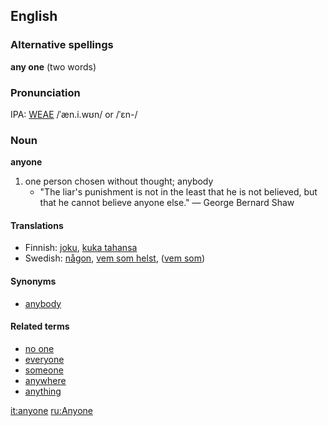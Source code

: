 ==English==
===Alternative spellings===
'''any one''' (two words)

===Pronunciation===
IPA: [[WEAE]] /ˈæn.i.wʊn/ or /ˈɛn-/

===Noun===
'''anyone'''
#one person chosen without thought; anybody
#*"The liar's punishment is not in the least that he is not believed, but that he cannot believe anyone else." &mdash; George Bernard Shaw

==== Translations ====

* Finnish: [[joku]], [[kuka tahansa]]
* Swedish: [[någon]], [[vem som helst]], ([[vem som]])

==== Synonyms ====
*[[anybody]]

====Related terms====
*[[no one]]
*[[everyone]]
*[[someone]]
*[[anywhere]]
*[[anything]]

[[it:anyone]]
[[ru:Anyone]]